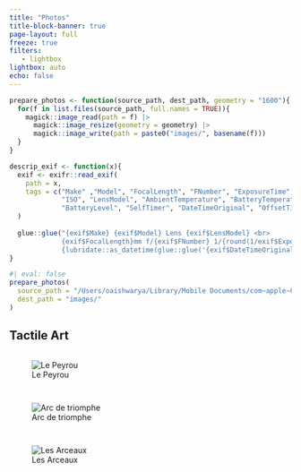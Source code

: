 ```yaml
---
title: "Photos"
title-block-banner: true
page-layout: full
freeze: true
filters:
   - lightbox
lightbox: auto
echo: false
---
```


```r
prepare_photos <- function(source_path, dest_path, geometry = "1600"){
  for(f in list.files(source_path, full.names = TRUE)){
    magick::image_read(path = f) |>
      magick::image_resize(geometry = geometry) |>
      magick::image_write(path = paste0("images/", basename(f)))
  }
}

descrip_exif <- function(x){
  exif <- exifr::read_exif(
    path = x, 
    tags = c("Make" ,"Model", "FocalLength", "FNumber", "ExposureTime", 
             "ISO", "LensModel", "AmbientTemperature", "BatteryTemperature", 
             "BatteryLevel", "SelfTimer", "DateTimeOriginal", "OffsetTime")
  )
  
  glue::glue("{exif$Make} {exif$Model} Lens {exif$LensModel} <br>
             {exif$FocalLength}mm f/{exif$FNumber} 1/{round(1/exif$ExposureTime)} ISO {exif$ISO} <br>
             {lubridate::as_datetime(glue::glue('{exif$DateTimeOriginal} {exif$OffsetTime}'))} UTC {exif$AmbientTemperature}°C")
}
```

```r
#| eval: false
prepare_photos(
  source_path = "/Users/oaishwarya/Library/Mobile Documents/com~apple~CloudDocs/art"
  dest_path = "images/"
)
```

## Tactile Art

::: {style="display: grid; grid-template-columns: repeat(auto-fill, minmax(250px, 1fr));grid-gap: 1em;"}
![Le Peyrou](images/20231105_0054.JPG){description="`r descrip_exif('images/20231105_0054.JPG')`" desc-position="left" group="montpellier"}

![Arc de triomphe](images/20231105_0037.JPG){description="`r descrip_exif('images/20231105_0037.JPG')` "desc-position="left" group="montpellier"}

![Les Arceaux](images/20231105_0069.JPG){description="`r descrip_exif('images/20231105_0069.JPG')` "desc-position="left" group="montpellier"}
:::



